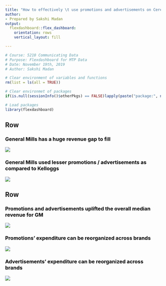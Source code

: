 ```yaml
---
title: "How to effectively \t use promotions and advertisements on Cereals to beat the competition? (Data: 1 year weekly sales)"
author:
- Prepared by Sakshi Madan
output: 
  flexdashboard::flex_dashboard:
    orientation: rows
    vertical_layout: fill

---
```


```r
# Course: 5210 Communicating Data
# Purpose: Flexdashboard for MTP Data
# Date: November 19th, 2019
# Author: Sakshi Madan

```

```r
# Clear environment of variables and functions
rm(list = ls(all = TRUE)) 

# Clear environmet of packages
if(is.null(sessionInfo()$otherPkgs) == FALSE)lapply(paste("package:", names(sessionInfo()$otherPkgs), sep=""), detach, character.only = TRUE, unload = TRUE)

```

```r
# Load packages
library(flexdashboard)

```

Row 
-----------------------------------------------------------------------

### <font color="black"> General Mills has a huge revenue gap to fill </font>

![](comparison_chart.png)

### <font color="black"> General Mills used lesser promotions / advertisements as compared to Kelloggs </font>

![](/Users/sakshi/Documents/Syllabus/Data Visualization/QP2/promo_comparison.png)

Row 
-----------------------------------------------------------------------

### <font color="black"> Promotions and advertisements uplifted the overall median revenue for GM </font>

![](general_mills_chart.png) 



### <font color="black"> Promotions' expenditure can be reorganized across brands</font>

![](cheerios_promo_chart.png)

### <font color="black"> Advertisements' expenditure can be reorganized across brands </font>

![](cheerios_ad_chart.png)

